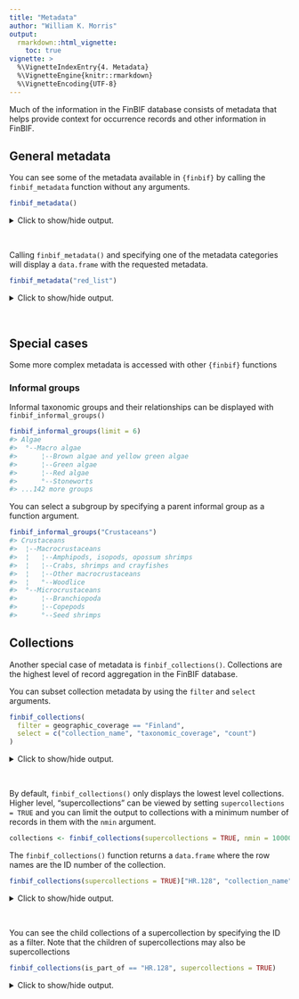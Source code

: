 ```yaml
---
title: "Metadata"
author: "William K. Morris"
output: 
  rmarkdown::html_vignette:
    toc: true
vignette: >
  %\VignetteIndexEntry{4. Metadata}
  %\VignetteEngine{knitr::rmarkdown}
  %\VignetteEncoding{UTF-8}
---
```



Much of the information in the FinBIF database consists of metadata that helps
provide context for occurrence records and other information in FinBIF.

## General metadata
You can see some of the metadata available in `{finbif}` by calling the
`finbif_metadata` function without any arguments.

```r
finbif_metadata()
```


<details closed>
<summary> Click to show/hide output. </summary>

```r

#>    metadata_name            
#> 1  regulatory_status        
#> 2  red_list                 
#> 3  country                  
#> 4  province                 
#> 5  municipality             
#> 6  bird_assoc_area          
#> 7  finnish_occurrence_status
#> 8  habitat_type             
#> 9  habitat_qualifier        
#> 10 life_stage               
#> 11 record_basis             
#> 12 restriction_level        
#> 13 restriction_reason       
#> 14 sex_category             
#> 15 source                   
#> 16 taxon_rank               

```

</details>
<br>

Calling `finbif_metadata()` and specifying one of the metadata categories will
display a `data.frame` with the requested metadata.

```r
finbif_metadata("red_list")
```


<details closed>
<summary> Click to show/hide output. </summary>

```r

#>    status_name           status_code
#> 1  Critically Endangered CR         
#> 2  Data Deficient        DD         
#> 3  Endangered            EN         
#> 4  Extinct               EX         
#> 5  Extinct in the Wild   EW         
#> 6  Least Concern         LC         
#> 7  Near Threatened       NT         
#> 8  Not Applicable        NA         
#> 9  Not Evaluated         NE         
#> 10 Regionally Extinct    RE         
#> 11 Vulnerable            VU         

```

</details>
<br>

## Special cases
Some more complex metadata is accessed with other `{finbif}` functions

### Informal groups
Informal taxonomic groups and their relationships can be displayed with
`finbif_informal_groups()`

```r
finbif_informal_groups(limit = 6)
#> Algae                                                         
#>  °--Macro algae                                               
#>      ¦--Brown algae and yellow green algae                    
#>      ¦--Green algae                                           
#>      ¦--Red algae                                             
#>      °--Stoneworts                                            
#> ...142 more groups
```

You can select a subgroup by specifying a parent informal group as a function
argument.

```r
finbif_informal_groups("Crustaceans")
#> Crustaceans                                                   
#>  ¦--Macrocrustaceans                                          
#>  ¦   ¦--Amphipods, isopods, opossum shrimps                   
#>  ¦   ¦--Crabs, shrimps and crayfishes                         
#>  ¦   ¦--Other macrocrustaceans                                
#>  ¦   °--Woodlice                                              
#>  °--Microcrustaceans                                          
#>      ¦--Branchiopoda                                          
#>      ¦--Copepods                                              
#>      °--Seed shrimps
```

## Collections
Another special case of metadata is `finbif_collections()`. Collections are the
highest level of record aggregation in the FinBIF database.

You can subset collection metadata by using the `filter` and `select` arguments.

```r
finbif_collections(
  filter = geographic_coverage == "Finland",
  select = c("collection_name", "taxonomic_coverage", "count")
)
```


<details closed>
<summary> Click to show/hide output. </summary>

```r

#>         collection_name                   taxonomic_coverage                count  
#> HR.1227 Coll Mikko Heikkinen              Biota                                  67
#> HR.1349 JYV - Fungal collections          <NA>                                13399
#> HR.1350 JYV - Lichen collections          <NA>                                  398
#> HR.1351 JYV - Bryophyte collections       <NA>                                 4369
#> HR.1467 Per-Eric Grankvist´s butterly co… Lepidoptera                             5
#> HR.1487 JYV - Fish collections            <NA>                                 1371
#> HR.1507 Lingonblad Birger och Hjördis bu… Lepidoptera                          2796
#> HR.157  Point counts of breeding terrest… Birds, landbirds                   376833
#> HR.1592 Herbarium of The Ark Nature Cent… <NA>                                 7806
#> HR.1687 Papilionoidea of Coll. Lauro      Papilionoidea                         525
#> HR.1688 Noctuidae I of Coll. Lauro        Noctuidae                             614
#> HR.1689 Noctuidae II of Coll. Lauro       Noctuidae                             839
#> HR.1690 Noctuidae III, Bombycoidea, Sphi… Noctuidae, Bombycoidea, Geometri…     521
#> HR.1691 Drepanidae & Geometridae of Coll… Drepanidae, Geometridae              1408
#> HR.175  National Finnish butterfly monit… Lepidoptera                        408864
#> HR.200  Finnish Insect Database           Insecta                           3725818
#> HR.2049 Invasive alien species control    Invasive species                      471
#> HR.206  The Finnish Nature League's Spri… biota                              107275
#> HR.2089 Håkan Lindberg collection         Hymenoptera                          2400
#> HR.209  Atlas of Finnish Macrolepidoptera Macrolepidoptera                  1218544
#> HR.2209 KUO Arachnida collection          Arachnida                               3
#> HR.2289 Specimens that lack collecting i… <NA>                                  109
#> HR.2691 Line transect censuses of breedi… Aves                               603950
#> HR.2692 Censuses of breeding birds - Are… Aves                                14963
#> HR.3051 VieKas LIFE project invasive spe… <NA>                                 1349
#> HR.3071 Observing species on milk farms   <NA>                                  529
#> HR.3211 iNaturalist Suomi Finland         biota                              417052
#> HR.3491 LajiGIS: Aquatic species survey   Biota                              518824
#> HR.3553 LajiGIS: Species monitoring sites Biota                              657410
#> HR.3671 Bird of prey nests for protection Aves                                10246
#> HR.3691 eBird                             Aves                               528002
#> HR.3791 Invasive species observations     Biota                                1385
#> HR.39   Winter Bird Census                Aves                              1404097
#> HR.3911 Bumblebee census                  Bumblebees                           4154
#> HR.3991 Waterbird counts, Luomus dataset  Aves                                 2424
#> HR.3992 Waterbird counts, Luke dataset    Aves                                15012
#> HR.4011 Salmonidae in streams             Salmonidae                          12630
#> HR.4051 LajiGIS: Species monitoring site… Aquila chrysaetos; Haliaeetus al…    7780
#> HR.4091 Retkikasvio                       <NA>                                 1227
#> HR.4131 Butterflies in Finnish agricultu… Papilionoidea, Others              356560
#> HR.435  Löydös Open Invasive Species Obs… Biota                               17157
#> HR.60   Monitoring scheme of birds and m… Aves, Mammalia                     826341
#> HR.627  Invasive mammal species of Finla… Mammalia                              228
#> HR.808  E. Sjöholm´s butterfly collection Lepidoptera                          4951
#> HR.847  Atlas of amphibians and reptiles… Amphibia, Reptilia                   6233

```

</details>
<br>

By default, `finbif_collections()` only displays the lowest level collections.
Higher level, "supercollections" can be viewed by setting
`supercollections = TRUE` and you can limit the output to collections with
a minimum number of records in them with the `nmin` argument.

```r
collections <- finbif_collections(supercollections = TRUE, nmin = 10000)
```

The `finbif_collections()` function returns a `data.frame` where the row names
are the ID number of the collection.

```r
finbif_collections(supercollections = TRUE)["HR.128", "collection_name"]
```


<details closed>
<summary> Click to show/hide output. </summary>

```r

#> Collections of the Finnish Museum of Natural History Luomus

```

</details>
<br>

You can see the child collections of a supercollection by specifying the ID as
a filter. Note that the children of supercollections may also be supercollections

```r
finbif_collections(is_part_of == "HR.128", supercollections = TRUE)
```


<details closed>
<summary> Click to show/hide output. </summary>

```r

#>         collection_name abbreviation description online_url has_children is_part_of data_quality
#> HR.129  Collections of… H            Herbarium … <NA>        TRUE        HR.128     MY.dataQual…
#> HR.160  Zoological col… MZH          The collec… http://ww…  TRUE        HR.128     MY.dataQual…
#> HR.173  Zoological mon… <NA>         Monitoring… <NA>        TRUE        HR.128     MY.dataQual…
#> HR.1849 Genomic resour… <NA>         Genomic re… <NA>        TRUE        HR.128     MY.dataQual…
#> HR.203  Löydös Open Fi… <NA>         A service … http://ws…  TRUE        HR.128     MY.dataQual…
#> HR.447  Hatikka.fi obs… <NA>         Hatikka.fi… http://ha… FALSE        HR.128     MY.dataQual…
#> HR.48   Ringing and re… TIPU         Database o… <NA>        TRUE        HR.128     MY.dataQual…
#>         methods   collection_type taxonomic_coverage geographic_coverage temporal_coverage
#> HR.129  <NA>      MY.collectionT… <NA>               <NA>                <NA>             
#> HR.160  <NA>      MY.collectionT… Animalia           World               1700 to present  
#> HR.173  <NA>      MY.collectionT… <NA>               Finland             1950-            
#> HR.1849 Sampling… MY.collectionT… Biota              World               2000-            
#> HR.203  <NA>      MY.collectionT… biota              world               2013-            
#> HR.447  <NA>      MY.collectionT… Biota              World               <NA>             
#> HR.48   <NA>      MY.collectionT… <NA>               Ringing data: Finl… 1913-            
#>         secure_level count   
#> HR.129  <NA>             1513
#> HR.160  MX.secureLe…      940
#> HR.173  <NA>          4765423
#> HR.1849 <NA>                1
#> HR.203  <NA>            26650
#> HR.447  <NA>          2010389
#> HR.48   <NA>         12456603

```

</details>
<br>
